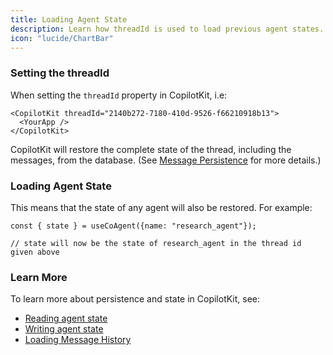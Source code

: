 ```yaml
---
title: Loading Agent State
description: Learn how threadId is used to load previous agent states.
icon: "lucide/ChartBar"
---
```


### Setting the threadId

When setting the `threadId` property in CopilotKit, i.e:

```tsx
<CopilotKit threadId="2140b272-7180-410d-9526-f66210918b13">
  <YourApp />
</CopilotKit>
```

CopilotKit will restore the complete state of the thread, including the messages, from the database. 
(See [Message Persistence](/crewai-flows/persistence/message-persistence) for more details.)

### Loading Agent State

This means that the state of any agent will also be restored. For example:

```tsx
const { state } = useCoAgent({name: "research_agent"});

// state will now be the state of research_agent in the thread id given above
```

### Learn More

To learn more about persistence and state in CopilotKit, see:

- [Reading agent state](/crewai-flows/shared-state/in-app-agent-read)
- [Writing agent state](/crewai-flows/shared-state/in-app-agent-write)
- [Loading Message History](/crewai-flows/persistence/loading-message-history)
